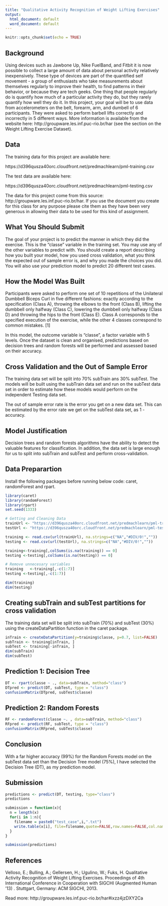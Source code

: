 ```yaml
---
title: "Qualitative Activity Recognition of Weight Lifting Exercises"
output:
  html_document: default
  word_document: default
---
```


```r
knitr::opts_chunk$set(echo = TRUE)
```

## Background

Using devices such as Jawbone Up, Nike FuelBand, and Fitbit it is now possible to collect a large amount of data about personal activity relatively inexpensively. These type of devices are part of the quantified self movement - a group of enthusiasts who take measurements about themselves regularly to improve their health, to find patterns in their behavior, or because they are tech geeks. One thing that people regularly do is quantify how much of a particular activity they do, but they rarely quantify how well they do it. In this project, your goal will be to use data from accelerometers on the belt, forearm, arm, and dumbell of 6 participants. They were asked to perform barbell lifts correctly and incorrectly in 5 different ways. More information is available from the website here: http://groupware.les.inf.puc-rio.br/har (see the section on the Weight Lifting Exercise Dataset).

## Data

The training data for this project are available here:

https://d396qusza40orc.cloudfront.net/predmachlearn/pml-training.csv

The test data are available here:

https://d396qusza40orc.cloudfront.net/predmachlearn/pml-testing.csv

The data for this project come from this source: http://groupware.les.inf.puc-rio.br/har. If you use the document you create for this class for any purpose please cite them as they have been very generous in allowing their data to be used for this kind of assignment.

## What You Should Submit

The goal of your project is to predict the manner in which they did the exercise. This is the "classe" variable in the training set. You may use any of the other variables to predict with. You should create a report describing how you built your model, how you used cross validation, what you think the expected out of sample error is, and why you made the choices you did. You will also use your prediction model to predict 20 different test cases.

## How the Model Was Built

Participants were asked to perform one set of 10 repetitions of the Unilateral Dumbbell Biceps Curl in five different fashions: exactly according to the specification (Class A), throwing the elbows to the front (Class B), lifting the dumbbell only halfway (Class C), lowering the dumbbell only halfway (Class D) and throwing the hips to the front (Class E). Class A corresponds to the specified execution of the exercise, while the other 4 classes correspond to common mistakes. [1]

In this model, the outcome variable is "classe", a factor variable with 5 levels. Once the dataset is clean and organised, predictions based on decision trees and random forests will be performed and assessed based on their accuracy. 

## Cross Validation and the Out of Sample Error

The training data set will be split into 70% subTrain ans 30% subTest. The models will be built using the subTrain data set and run on the subTest data set in order to estimate how these models would perform on the independent Testing data set. 

The out of sample error rate is the error you get on a new data set. This can be estimated by the error rate we get on the subTest data set, as 1 - accuracy.

## Model Justification

Decision trees and random forests algorithms have the ability to detect the valuable features for classification. In addition, the data set is large enough for us to split into subTrain and subTest and perform cross-validation. 

## Data Preparartion

Install the following packages before running below code: caret, randomForest and rpart.

```r
library(caret)
library(randomForest)
library(rpart)
set.seed(1333)

# Getting and Cleaning Data
trainUrl <- "https://d396qusza40orc.cloudfront.net/predmachlearn/pml-training.csv"
testUrl <- "https://d396qusza40orc.cloudfront.net/predmachlearn/pml-testing.csv"

training <- read.csv(url(trainUrl), na.strings=c("NA","#DIV/0!",""))
testing <- read.csv(url(testUrl), na.strings=c("NA","#DIV/0!",""))

training<-training[,colSums(is.na(training)) == 0]
testing <-testing[,colSums(is.na(testing)) == 0]

# Remove unnecesary variables
training   <-training[,-c(1:7)]
testing <-testing[,-c(1:7)]

dim(training)
dim(testing)
```

## Creating subTrain and subTest partitions for cross validation

The training data set will be split into subTrain (70%) and subTest (30%) using the createDataPartition function in the caret package.

```r
inTrain <- createDataPartition(y=training$classe, p=0.7, list=FALSE)
subTrain <- training[inTrain, ]
subTest <- training[-inTrain, ]
dim(subTrain)
dim(subTest)
```

## Prediction 1: Decision Tree

```r
DT <- rpart(classe ~ ., data=subTrain, method="class")
DTpred <- predict(DT, subTest, type = "class")
confusionMatrix(DTpred, subTest$classe)
```

## Prediction 2: Random Forests

```r
RF <- randomForest(classe ~. , data=subTrain, method="class")
RFpred <- predict(RF, subTest, type = "class")
confusionMatrix(RFpred, subTest$classe)
```

## Conclusion

With a far higher accuracy (99%) for the Random Forests model on the subTest data set than the Decision Tree model (75%), I have selected the Decision Tree (DT), as my prediction model.

## Submission

```r
predictions <- predict(DT, testing, type="class")
predictions

submission = function(x){
  n = length(x)
  for(i in 1:n){
    filename = paste0("test_case",i,".txt")
    write.table(x[i], file=filename,quote=FALSE,row.names=FALSE,col.names = FALSE)
  }
}

submission(predictions)
```

## References

Velloso, E.; Bulling, A.; Gellersen, H.; Ugulino, W.; Fuks, H. Qualitative Activity Recognition of Weight Lifting Exercises. Proceedings of 4th International Conference in Cooperation with SIGCHI (Augmented Human '13) . Stuttgart, Germany: ACM SIGCHI, 2013.

Read more: http://groupware.les.inf.puc-rio.br/har#ixzz4jzDXY2Ca
